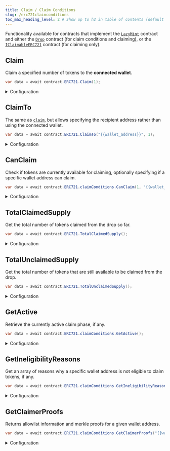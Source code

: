 ---
title: Claim / Claim Conditions
slug: /erc721claimconditions
toc_max_heading_level: 2 # Show up to h2 in table of contents (default is up to h3)
---

Functionality available for contracts that implement the
[`LazyMint`](/contracts/LazyMint) contract and either the
[`Drop`](/contracts/Drop) contract (for claim conditions and claiming), or the
[`IClaimableERC721`](/contracts/IClaimableERC721) contract (for claiming only).

## Claim

Claim a specified number of tokens to the **connected wallet**.

```csharp
var data = await contract.ERC721.Claim(1);
```

<details>
    <summary>Configuration</summary>
    <div>

#### quantity (required)

The number of tokens to claim.

Must be an `int`.

</div>
</details>

## ClaimTo

The same as [`claim`](#claim), but allows specifying the recipient
address rather than using the connected wallet.

```csharp
var data = await contract.ERC721.ClaimTo("{{wallet_address}}", 1);
```

<details>
    <summary>Configuration</summary>
    <div>

#### recipient (required)

The wallet address to receive the claimed tokens.

Must be a `string`.

#### quantity (required)

The number of tokens to claim.

Must be an `int`.

</div>
</details>

## CanClaim

Check if tokens are currently available for claiming, optionally specifying if a specific wallet
address can claim.

```csharp
var data = await contract.ERC721.claimConditions.CanClaim(1, "{{wallet_address}}");
```

<details>
    <summary>Configuration</summary>
    <div>

#### quantity (required)

The amount of tokens to claim.

This checks to see if the specified amount of tokens are available for claiming. i.e.:

- There is sufficient quantity available for claiming.
- This amount of tokens can be claimed in a single transaction.

Must be an `int`.

#### addressToCheck (optional)

The wallet address to check if it can claim tokens.

This considers all aspects of the active claim phase, including allowlists, previous claims, etc.

Must be a `string`.

### Return Value

Returns a `bool` indicating if the specified amount of tokens can be claimed or not.

```csharp
bool
```

</div>
</details>

## TotalClaimedSupply

Get the total number of tokens claimed from the drop so far.

```csharp
var data = await contract.ERC721.TotalClaimedSupply();
```

<details>
    <summary>Configuration</summary>
    <div>

### Return Value

Returns an `int` representing the total number of tokens claimed from the drop so far.

```csharp
int
```

</div>
</details>

## TotalUnclaimedSupply

Get the total number of tokens that are still available to be claimed from the drop.

```csharp
var data = await contract.ERC721.TotalUnclaimedSupply();
```

<details>
    <summary>Configuration</summary>
    <div>

### Return Value

Returns an `int` representing the total number of tokens that are still available to be claimed from the drop.

```csharp
int
```

</div>
</details>

## GetActive

Retrieve the currently active claim phase, if any.

```csharp
var data = await contract.ERC721.claimConditions.GetActive();
```

<details>
    <summary>Configuration</summary>
    <div>

### Return Value

If there is no active claim phase, returns `undefined`.

If a claim condition is active, returns a `ClaimCondition` object containing the following properties:

```csharp
{
    string availableSupply;
    string currentMintSupply;
    CurrencyValue currencyMetadata;
    string currencyAddress;
    string maxClaimableSupply;
    string maxClaimablePerWallet;
    string waitInSeconds;
}
```

</div>
</details>

## GetIneligibilityReasons

Get an array of reasons why a specific wallet address is not eligible to claim tokens, if any.

```csharp
var data = await contract.ERC721.claimConditions.GetIneligibilityReasons(1, "{{wallet_address}}");
```

<details>
    <summary>Configuration</summary>
    <div>

#### quantity (required)

The amount of tokens to check if the wallet address can claim.

Must be an `int`.

#### addressToCheck (optional)

The wallet address to check if it can claim tokens.

Must be a `string`.

### Return Value

Returns an array of `ClaimEligibility` strings, which may be empty.

For example, if the user is not in the allowlist, this hook will return `["This address is not on the allowlist."]`.

If the user _is_ eligible to claim tokens, the hook will return an empty array.

```csharp
string[];

// Examples:
{
  NotEnoughSupply = "There is not enough supply to claim.",
  AddressNotAllowed = "This address is not on the allowlist.",
  WaitBeforeNextClaimTransaction = "Not enough time since last claim transaction. Please wait.",
  AlreadyClaimed = "You have already claimed the token.",
  NotEnoughTokens = "There are not enough tokens in the wallet to pay for the claim.",
  NoActiveClaimPhase = "There is no active claim phase at the moment. Please check back in later.",
  NoClaimConditionSet = "There is no claim condition set.",
  NoWallet = "No wallet connected.",
  Unknown = "No claim conditions found.",
}
```

</div>
</details>

## GetClaimerProofs

Returns allowlist information and merkle proofs for a given wallet address.

```csharp
var data = await contract.ERC721.claimConditions.GetClaimerProofs("{{wallet_address}}");
```

<details>
    <summary>Configuration</summary>
    <div>

#### walletAddress (required)

The wallet address to get the merkle proofs for.

Must be a `string`.

### Return Value

```csharp
bool;
```

</div>
</details>
